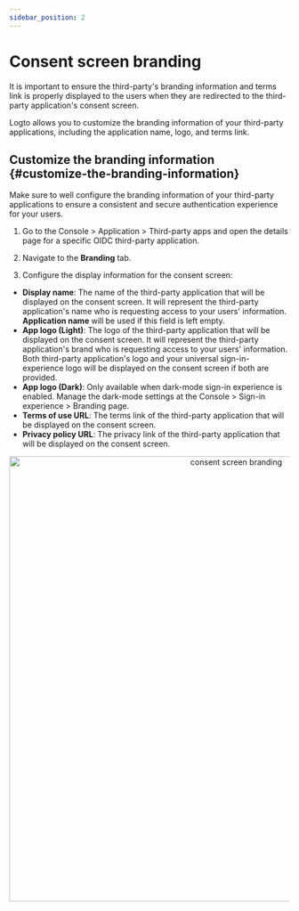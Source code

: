 ```yaml
---
sidebar_position: 2
---
```



# Consent screen branding

It is important to ensure the third-party's branding information and terms link is properly displayed to the users when they are redirected to the third-party application's consent screen.

Logto allows you to customize the branding information of your third-party applications, including the application name, logo, and terms link.

## Customize the branding information \{#customize-the-branding-information}

Make sure to well configure the branding information of your third-party applications to ensure a consistent and secure authentication experience for your users.

1. Go to the <CloudLink to="/applications/third-party-applications">Console > Application > Third-party apps</CloudLink> and open the details page for a specific OIDC third-party application.

2. Navigate to the **Branding** tab.

3. Configure the display information for the consent screen:

- **Display name**: The name of the third-party application that will be displayed on the consent screen. It will represent the third-party application's name who is requesting access to your users' information. **Application name** will be used if this field is left empty.
- **App logo (Light)**: The logo of the third-party application that will be displayed on the consent screen. It will represent the third-party application's brand who is requesting access to your users' information. Both third-party application's logo and your universal sign-in-experience logo will be displayed on the consent screen if both are provided.
- **App logo (Dark)**: Only available when dark-mode sign-in experience is enabled. Manage the dark-mode settings at the <CloudLink to="/sign-in-experience/branding">Console > Sign-in experience > Branding</CloudLink> page.
- **Terms of use URL**: The terms link of the third-party application that will be displayed on the consent screen.
- **Privacy policy URL**: The privacy link of the third-party application that will be displayed on the consent screen.

<center>
  <img src={ConsentScreenBranding} alt="consent screen branding" width="800" />
</center>
